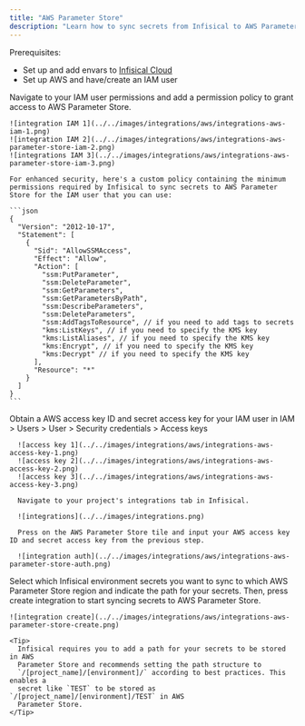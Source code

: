 ```yaml
---
title: "AWS Parameter Store"
description: "Learn how to sync secrets from Infisical to AWS Parameter Store."
---
```


Prerequisites:

- Set up and add envars to [Infisical Cloud](https://app.infisical.com)
- Set up AWS and have/create an IAM user

<Steps>
  <Step title="Grant the IAM user permissions to access AWS Parameter Store">
    Navigate to your IAM user permissions and add a permission policy to grant access to AWS Parameter Store.

    ![integration IAM 1](../../images/integrations/aws/integrations-aws-iam-1.png)
    ![integration IAM 2](../../images/integrations/aws/integrations-aws-parameter-store-iam-2.png)
    ![integrations IAM 3](../../images/integrations/aws/integrations-aws-parameter-store-iam-3.png)

    For enhanced security, here's a custom policy containing the minimum permissions required by Infisical to sync secrets to AWS Parameter Store for the IAM user that you can use:

    ```json
    {
      "Version": "2012-10-17",
      "Statement": [
        {
          "Sid": "AllowSSMAccess",
          "Effect": "Allow",
          "Action": [
            "ssm:PutParameter",
            "ssm:DeleteParameter",
            "ssm:GetParameters",
            "ssm:GetParametersByPath",
            "ssm:DescribeParameters",
            "ssm:DeleteParameters",
            "ssm:AddTagsToResource", // if you need to add tags to secrets
            "kms:ListKeys", // if you need to specify the KMS key
            "kms:ListAliases", // if you need to specify the KMS key
            "kms:Encrypt", // if you need to specify the KMS key
            "kms:Decrypt" // if you need to specify the KMS key
          ],
          "Resource": "*"
        }
      ]
    }
    ```

  </Step>
  <Step title="Authorize Infisical for AWS Parameter store">
    Obtain a AWS access key ID and secret access key for your IAM user in IAM > Users > User > Security credentials > Access keys

      ![access key 1](../../images/integrations/aws/integrations-aws-access-key-1.png)
      ![access key 2](../../images/integrations/aws/integrations-aws-access-key-2.png)
      ![access key 3](../../images/integrations/aws/integrations-aws-access-key-3.png)

      Navigate to your project's integrations tab in Infisical.

      ![integrations](../../images/integrations.png)

      Press on the AWS Parameter Store tile and input your AWS access key ID and secret access key from the previous step.

      ![integration auth](../../images/integrations/aws/integrations-aws-parameter-store-auth.png)

  </Step>
  <Step title="Start integration">
    Select which Infisical environment secrets you want to sync to which AWS Parameter Store region and indicate the path for your secrets. Then, press create integration to start syncing secrets to AWS Parameter Store.

    ![integration create](../../images/integrations/aws/integrations-aws-parameter-store-create.png)

    <Tip>
      Infisical requires you to add a path for your secrets to be stored in AWS
      Parameter Store and recommends setting the path structure to
      `/[project_name]/[environment]/` according to best practices. This enables a
      secret like `TEST` to be stored as `/[project_name]/[environment]/TEST` in AWS
      Parameter Store.
    </Tip>

  </Step>
</Steps>
